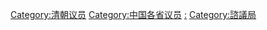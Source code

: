 [[Category:清朝议员|Category:清朝议员]]
[[Category:中国各省议员|Category:中国各省议员]]
[[Category:中国各省清朝政治人物|:]]
[[Category:諮議局|Category:諮議局]]